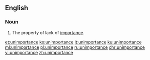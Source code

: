 ==English==

===Noun===
{{en-noun|-}}

# The property of lack of [[importance]].

[[et:unimportance]]
[[ko:unimportance]]
[[it:unimportance]]
[[ku:unimportance]]
[[ml:unimportance]]
[[pl:unimportance]]
[[ru:unimportance]]
[[chr:unimportance]]
[[vi:unimportance]]
[[zh:unimportance]]